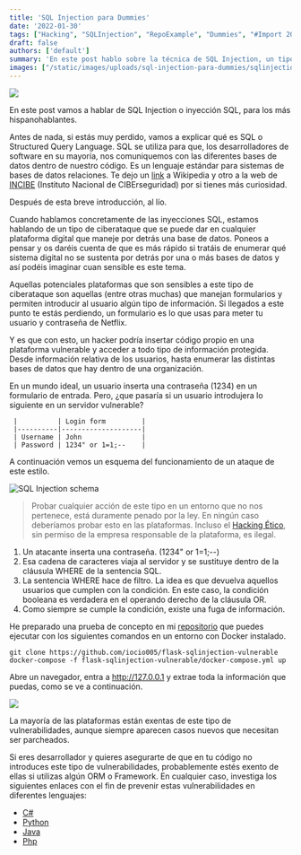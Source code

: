 ```yaml
---
title: 'SQL Injection para Dummies'
date: '2022-01-30'
tags: ["Hacking", "SQLInjection", "RepoExample", "Dummies", "#Import 2022-12-20 21:06"]
draft: false
authors: ['default']
summary: 'En este post hablo sobre la técnica de SQL Injection, un tipo de ciberataque que se aprovecha de las vulnerabilidades de sistemas que utilizan bases de datos. Exploro cómo un hacker puede insertar código malicioso en un formulario y tener acceso a información protegida. También proporciono enlaces para prevenir estas vulnerabilidades en diferentes lenguajes de programación.'
images: ["/static/images/uploads/sql-injection-para-dummies/sqlinjection2.webp", "/static/images/uploads/sql-injection-para-dummies/sqli.svg", "/static/images/uploads/sql-injection-para-dummies/ezgif.com-gif-maker.webp"]
---
```


![](/static/images/uploads/sql-injection-para-dummies/sqlinjection2.webp)

En este post vamos a hablar de SQL Injection o inyección SQL, para los más hispanohablantes.

Antes de nada, si estás muy perdido, vamos a explicar qué es SQL o Structured Query Language. SQL se utiliza para que, los desarrolladores de software en su mayoría, nos comuniquemos con las diferentes bases de datos dentro de nuestro código. Es un lenguaje estándar para sistemas de bases de datos relaciones. Te dejo un [link](https://es.wikipedia.org/wiki/SQL) a Wikipedia y otro a la web de [INCIBE](https://www.incibe.es/protege-tu-empresa/blog/ataques-inyeccion-sql-amenaza-tu-web) (Instituto Nacional de CIBErseguridad) por si tienes más curiosidad.

Después de esta breve introducción, al lío.

Cuando hablamos concretamente de las inyecciones SQL, estamos hablando de un tipo de ciberataque que se puede dar en cualquier plataforma digital que maneje por detrás una base de datos. Poneos a pensar y os daréis cuenta de que es más rápido si tratáis de enumerar qué sistema digital no se sustenta por detrás por una o más bases de datos y así podéis imaginar cuan sensible es este tema.

Aquellas potenciales plataformas que son sensibles a este tipo de ciberataque son aquellas (entre otras muchas) que manejan formularios y permiten introducir al usuario algún tipo de información. Si llegados a este punto te estás perdiendo, un formulario es lo que usas para meter tu usuario y contraseña de Netflix.

Y es que con esto, un hacker podría insertar código propio en una plataforma vulnerable y acceder a todo tipo de información protegida. Desde información relativa de los usuarios, hasta enumerar las distintas bases de datos que hay dentro de una organización.

En un mundo ideal, un usuario inserta una contraseña (1234) en un formulario de entrada. Pero, ¿que pasaría si un usuario introdujera lo siguiente en un servidor vulnerable?


```
 |          | Login form         |
 |----------|--------------------|
 | Username | John               |
 | Password | 1234" or 1=1;--    |
```
A continuación vemos un esquema del funcionamiento de un ataque de este estilo.

![SQL Injection schema](/static/images/uploads/sql-injection-para-dummies/sqli.svg)


> Probar cualquier acción de este tipo en un entorno que no nos pertenece, está duramente penado por la ley. En ningún caso deberíamos probar esto en las plataformas. Incluso el [Hacking Ético](https://www.pandasecurity.com/es/mediacenter/seguridad/asi-se-estan-endureciendo-en-espana-las-penas-contra-los-ciberdelincuentes/), sin permiso de la empresa responsable de la plataforma, es ilegal.

1. Un atacante inserta una contraseña. (1234" or 1=1;--)
2. Esa cadena de caracteres viaja al servidor y se sustituye dentro de la cláusula WHERE de la sentencia SQL.
3. La sentencia WHERE hace de filtro. La idea es que devuelva aquellos usuarios que cumplen con la condición. En este caso, la condición booleana es verdadera en el operando derecho de la cláusula OR.
4. Como siempre se cumple la condición, existe una fuga de información.

He preparado una prueba de concepto en mi [repositorio](https://github.com/iocio005/flask-sqlinjection-vulnerable) que puedes ejecutar con los siguientes comandos en un entorno con Docker instalado.


```
git clone https://github.com/iocio005/flask-sqlinjection-vulnerable
docker-compose -f flask-sqlinjection-vulnerable/docker-compose.yml up
```
Abre un navegador, entra a http://127.0.0.1 y extrae toda la información que puedas, como se ve a continuación.

![](/static/images/uploads/sql-injection-para-dummies/ezgif.com-gif-maker.webp)

La mayoría de las plataformas están exentas de este tipo de vulnerabilidades, aunque siempre aparecen casos nuevos que necesitan ser parcheados.

Si eres desarrollador y quieres asegurarte de que en tu código no introduces este tipo de vulnerabilidades, probablemente estés exento de ellas si utilizas algún ORM o Framework. En cualquier caso, investiga los siguientes enlaces con el fin de prevenir estas vulnerabilidades en diferentes lenguajes:

* [C#](https://letmegooglethat.com/?q=How+to+prevent+sqli+csharp)
* [Python](https://letmegooglethat.com/?q=How+to+prevent+sqli+python)
* [Java](https://letmegooglethat.com/?q=How+to+prevent+sqli+java)
* [Php](https://letmegooglethat.com/?q=How+to+prevent+sqli+php)
